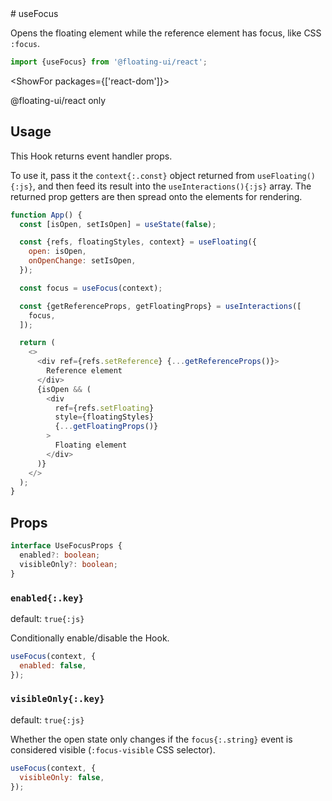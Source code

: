<PageCard>
# useFocus

Opens the floating element while the reference element has focus,
like CSS `:focus`.

```js
import {useFocus} from '@floating-ui/react';
```

<ShowFor packages={['react-dom']}>

<PackageLimited>@floating-ui/react only</PackageLimited>

</ShowFor>

</PageCard>

## Usage

This Hook returns event handler props.

To use it, pass it the `context{:.const}` object returned from
`useFloating(){:js}`, and then feed its result into the
`useInteractions(){:js}` array. The returned prop getters are
then spread onto the elements for rendering.

```js {9-13} /context/
function App() {
  const [isOpen, setIsOpen] = useState(false);

  const {refs, floatingStyles, context} = useFloating({
    open: isOpen,
    onOpenChange: setIsOpen,
  });

  const focus = useFocus(context);

  const {getReferenceProps, getFloatingProps} = useInteractions([
    focus,
  ]);

  return (
    <>
      <div ref={refs.setReference} {...getReferenceProps()}>
        Reference element
      </div>
      {isOpen && (
        <div
          ref={refs.setFloating}
          style={floatingStyles}
          {...getFloatingProps()}
        >
          Floating element
        </div>
      )}
    </>
  );
}
```

## Props

```ts
interface UseFocusProps {
  enabled?: boolean;
  visibleOnly?: boolean;
}
```

### `enabled{:.key}`

default: `true{:js}`

Conditionally enable/disable the Hook.

```js
useFocus(context, {
  enabled: false,
});
```

### `visibleOnly{:.key}`

default: `true{:js}`

Whether the open state only changes if the `focus{:.string}`
event is considered visible (`:focus-visible` CSS selector).

```js
useFocus(context, {
  visibleOnly: false,
});
```
